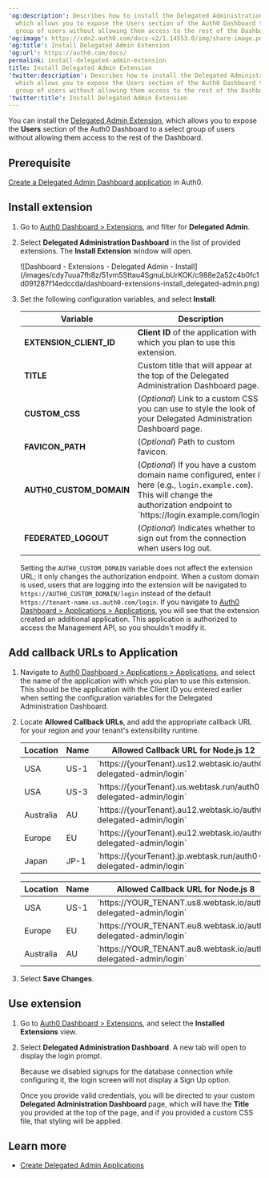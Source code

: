 ---
'og:description': Describes how to install the Delegated Administration Extension,
  which allows you to expose the Users section of the Auth0 Dashboard to a select
  group of users without allowing them access to the rest of the Dashboard.
'og:image': https://cdn2.auth0.com/docs-v2/1.14553.0/img/share-image.png
'og:title': Install Delegated Admin Extension
'og:url': https://auth0.com/docs/
permalink: install-delegated-admin-extension
title: Install Delegated Admin Extension
'twitter:description': Describes how to install the Delegated Administration Extension,
  which allows you to expose the Users section of the Auth0 Dashboard to a select
  group of users without allowing them access to the rest of the Dashboard.
'twitter:title': Install Delegated Admin Extension
---
You can install the [Delegated Admin Extension](/docs/customize/extensions/delegated-administration-extension), which allows you to expose the **Users** section of the <Tooltip tip="Auth0 Dashboard: Auth0's main product to configure your services." cta="View Glossary" href="/docs/glossary?term=Auth0+Dashboard">Auth0 Dashboard</Tooltip> to a select group of users without allowing them access to the rest of the Dashboard.

## Prerequisite

[Create a Delegated Admin Dashboard application](/docs/customize/extensions/delegated-administration-extension/create-delegated-admin-applications) in Auth0.

## Install extension

1. Go to [Auth0 Dashboard > Extensions](https://manage.auth0.com/#/extensions), and filter for **Delegated Admin**.
2. Select **Delegated Administration Dashboard** in the list of provided extensions. The **Install Extension** window will open.

   <Frame>![Dashboard - Extensions - Delegated Admin - Install](/images/cdy7uua7fh8z/51vm5Sttau4SgnuLbUrKOK/c988e2a52c4b0fc1d091287f14edccda/dashboard-extensions-install_delegated-admin.png)</Frame>
3. Set the following configuration variables, and select **Install**:

   <table class="table"><thead>
   <tr>
   <th>Variable</th>
   <th>Description</th>
   </tr>
   </thead>
   <tbody>
   <tr>
   <td><strong>EXTENSION_CLIENT_ID</strong></td>
   <td><strong>Client ID</strong> of the application with which you plan to use this extension.</td>
   </tr>
   <tr>
   <td><strong>TITLE</strong></td>
   <td>Custom title that will appear at the top of the Delegated Administration Dashboard page.</td>
   </tr>
   <tr>
   <td><strong>CUSTOM_CSS</strong></td>
   <td>(<em>Optional</em>) Link to a custom CSS you can use to style the look of your Delegated Administration Dashboard page.</td>
   </tr>
   <tr>
   <td><strong>FAVICON_PATH</strong></td>
   <td>(<em>Optional</em>) Path to custom favicon.</td>
   </tr>
   <tr>
   <td><strong>AUTH0_CUSTOM_DOMAIN</strong></td>
   <td>(<em>Optional</em>) If you have a custom domain name configured, enter it here (e.g., <code>login.example.com</code>). This will change the authorization endpoint to `https://login.example.com/login`.</td>
   </tr>
   <tr>
   <td><strong>FEDERATED_LOGOUT</strong></td>
   <td>(<em>Optional</em>) Indicates whether to sign out from the connection when users log out.</td>
   </tr>
   </tbody>
   </table>

   Setting the `AUTH0_CUSTOM_DOMAIN` variable does not affect the extension URL; it only changes the authorization endpoint. When a custom domain is used, users that are logging into the extension will be navigated to `https://AUTH0_CUSTOM_DOMAIN/login` instead of the default `https://tenant-name.us.auth0.com/login`.
   If you navigate to [Auth0 Dashboard > Applications > Applications](https://manage.auth0.com/#/applications), you will see that the extension created an additional application. This application is authorized to access the Management API, so you shouldn't modify it.

## Add callback URLs to Application

1. Navigate to [Auth0 Dashboard > Applications > Applications](https://manage.auth0.com/#/applications), and select the name of the application with which you plan to use this extension. This should be the application with the Client ID you entered earlier when setting the configuration variables for the Delegated Administration Dashboard.
2. Locate **Allowed Callback URLs**, and add the appropriate callback URL for your region and your tenant's extensibility runtime.

   <table class="table">
   <thead>
   <tr>
   <th>Location</th>
   <th>Name</th>
   <th>Allowed Callback URL for Node.js 12</th>
   </tr>
   </thead>
   <tbody>
   <tr>
   <td>USA</td>
   <td>US-1</td>
   <td>`https://{yourTenant}.us12.webtask.io/auth0-delegated-admin/login`</td>
   </tr>
   <tr>
   <td>USA</td>
   <td>US-3</td>
   <td>`https://{yourTenant}.us.webtask.run/auth0-delegated-admin/login`</td>
   </tr>
   <tr>
   <td>Australia</td>
   <td>AU</td>
   <td>`https://{yourTenant}.au12.webtask.io/auth0-delegated-admin/login`</td>
   </tr>
   <tr>
   <td>Europe</td>
   <td>EU</td>
   <td>`https://{yourTenant}.eu12.webtask.io/auth0-delegated-admin/login`</td>
   </tr>
   <tr>
   <td>Japan</td>
   <td>JP-1</td>
   <td>`https://{yourTenant}.jp.webtask.run/auth0-delegated-admin/login`</td>
   </tr>
   </tbody>
   </table>

   <table class="table"><thead>
   <tr>
   <th>Location</th>
   <th>Name</th>
   <th>Allowed Callback URL for Node.js 8</th>
   </tr>
   </thead>
   <tbody>
   <tr>
   <td>USA</td>
   <td>US-1</td>
   <td>`https://YOUR_TENANT.us8.webtask.io/auth0-delegated-admin/login`</td>
   </tr>
   <tr>
   <td>Europe</td>
   <td>EU</td>
   <td>`https://YOUR_TENANT.eu8.webtask.io/auth0-delegated-admin/login`</td>
   </tr>
   <tr>
   <td>Australia</td>
   <td>AU</td>
   <td>`https://YOUR_TENANT.au8.webtask.io/auth0-delegated-admin/login`</td>
   </tr>
   </tbody>
   </table>
3. Select **Save Changes**.

## Use extension

1. Go to [Auth0 Dashboard > Extensions](https://manage.auth0.com/#/extensions), and select the **Installed Extensions** view.
2. Select **Delegated Administration Dashboard**. A new tab will open to display the login prompt.

   Because we disabled signups for the database connection while configuring it, the login screen will not display a Sign Up option.

   Once you provide valid credentials, you will be directed to your custom **Delegated Administration Dashboard** page, which will have the **Title** you provided at the top of the page, and if you provided a custom CSS file, that styling will be applied.

## Learn more

* [Create Delegated Admin Applications](/docs/customize/extensions/delegated-administration-extension/create-delegated-admin-applications)